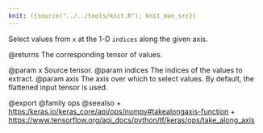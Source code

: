 ```yaml
---
knit: ({source("../../tools/knit.R"); knit_man_src})
---
```

Select values from `x` at the 1-D `indices` along the given axis.

@returns
    The corresponding tensor of values.

@param x Source tensor.
@param indices The indices of the values to extract.
@param axis The axis over which to select values. By default, the flattened
    input tensor is used.

@export
@family ops
@seealso
+ <https:/keras.io/keras_core/api/ops/numpy#takealongaxis-function>
+ <https://www.tensorflow.org/api_docs/python/tf/keras/ops/take_along_axis>
